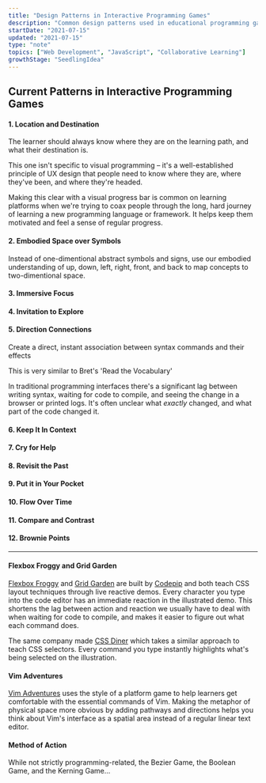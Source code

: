```yaml
---
title: "Design Patterns in Interactive Programming Games"
description: "Common design patterns used in educational programming games"
startDate: "2021-07-15"
updated: "2021-07-15"
type: "note"
topics: ["Web Development", "JavaScript", "Collaborative Learning"]
growthStage: "SeedlingIdea"
---
```


## Current Patterns in Interactive Programming Games

#### 1. Location and Destination

The learner should always know where they are on the learning path, and what their destination is.

This one isn't specific to visual programming – it's a well-established principle of UX design that people need to know where they are, where they've been, and where they're headed.

Making this clear with a visual progress bar is common on learning platforms when we're trying to coax people through the long, hard journey of learning a new programming language or framework. It helps keep them motivated and feel a sense of regular progress.

<Draft />

#### 2. Embodied Space over Symbols

Instead of one-dimentional abstract symbols and signs, use our embodied understanding of up, down, left, right, front, and back to map concepts to two-dimentional space.

#### 3. Immersive Focus

#### 4. Invitation to Explore

#### 5. Direction Connections

Create a direct, instant association between syntax commands and their effects

This is very similar to Bret's 'Read the Vocabulary'

In traditional programming interfaces there's a significant lag between writing syntax, waiting for code to compile, and seeing the change in a browser or printed logs. It's often unclear what _exactly_ changed, and what part of the code changed it.

#### 6. Keep It In Context

#### 7. Cry for Help

#### 8. Revisit the Past

#### 9. Put it in Your Pocket

#### 10. Flow Over Time

#### 11. Compare and Contrast

#### 12. Brownie Points

---

#### Flexbox Froggy and Grid Garden

[Flexbox Froggy](https://flexboxfroggy.com/) and [Grid Garden](https://cssgridgarden.com/) are built by [Codepip](https://codepip.com/) and both teach CSS layout techniques through live reactive demos. Every character you type into the code editor has an immediate reaction in the illustrated demo.
This shortens the lag between action and reaction we usually have to deal with when waiting for code to compile, and makes it easier to figure out what each command does.

<BasicImage
		width = "800px"
		src = "https://res.cloudinary.com/dxj9qr5gj/image/upload/c_scale,f_auto,q_auto:good,w_1200/v1614174728/maggieappleton.com/notes/learnable-programming/Grid_Garden_-_A_game_for_learning_CSS_grid_a6ba49.png"
/>

<BasicImage
		width = "800px"
		src = "https://res.cloudinary.com/dxj9qr5gj/image/upload/c_scale,f_auto,q_auto:good,w_1200/v1614174725/maggieappleton.com/notes/learnable-programming/Screenshot_-_2021-02-15_22.58.17_jx3h6w.png"
/>

The same company made [CSS Diner](https://flukeout.github.io/) which takes a similar approach to teach CSS selectors. Every command you type instantly highlights what's being selected on the illustration.

<BasicImage
		width = "800px"
		src = "https://res.cloudinary.com/dxj9qr5gj/image/upload/c_scale,f_auto,q_auto:good,w_1200/v1614174727/maggieappleton.com/notes/learnable-programming/Screenshot_-_2020-06-29_13.47.26_iyq9a2.png"
/>

#### Vim Adventures

[Vim Adventures](https://vim-adventures.com/) uses the style of a platform game to help learners get comfortable with the essential commands of Vim. Making the metaphor of physical space more obvious by adding pathways and directions helps you think about Vim's interface as a spatial area instead of a regular linear text editor.

<BasicImage
		width = "800px"
		src = "https://res.cloudinary.com/dxj9qr5gj/image/upload/c_scale,f_auto,q_auto:good,w_1200/v1614174728/maggieappleton.com/notes/learnable-programming/Screenshot_-_2021-02-15_23.19.44_cez50t.png"
/>

#### Method of Action

While not strictly programming-related, the Bezier Game, the Boolean Game, and the Kerning Game...
